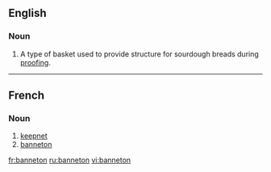 ==English==

===Noun===
{{en-noun}}
# A type of basket used to provide structure for sourdough breads during [[proofing]].

----

==French==

===Noun===
{{fr-noun|m}}

# [[keepnet]]
# [[#English|banneton]]

[[fr:banneton]]
[[ru:banneton]]
[[vi:banneton]]